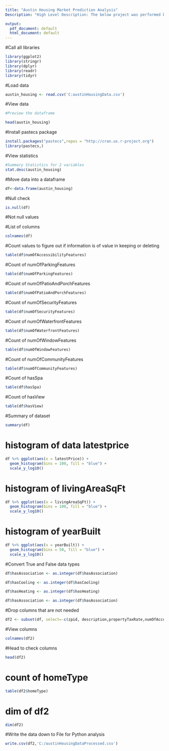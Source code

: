 ---
title: "Austin Housing Market Prediction Analysis"
Description: "High Level Description: The below project was performed between Project R in RStudio and Python. Both notebooks are available in this repository. This project in volved Exploratory Data Analysis performed and some data cleansing in RStudio. Visual analysis and predictive modeling were performed in Python. The goal of the project was to predict home prices for the Austin, Texas market with an above 60 percent accuracy."

output:
  pdf_document: default
  html_document: default
---

#Call all libraries

```{r}

library(ggplot2)
library(stringr)
library(dplyr)
library(readr)
library(tidyr)
```
#Load data

```{r}
austin_housing <- read.csv('C:austinHousingData.csv')
```
#View data
```{r}
#Preview the dataframe

head(austin_housing)
```

#Install pastecs package
```{r}
install.packages("pastecs",repos = "http://cran.us.r-project.org")
library(pastecs,)
```

#View statistics

```{r}
#Summary Statistics for 2 variables
stat.desc(austin_housing)
```

#Move data into a dataframe

```{r}

df<-data.frame(austin_housing)
```

#Null check
```{r}
is.null(df) 
```
#Not null values



#List of columns

```{r}
colnames(df) 
```



#Count values to figure out if information is of value in keeping or deleting

```{r}
table(df$numOfAccessibilityFeatures)
```

#Count of numOfParkingFeatures
```{r}
table(df$numOfParkingFeatures)
```

#Count of numOfPatioAndPorchFeatures
```{r}
table(df$numOfPatioAndPorchFeatures)
```

#Count of numOfSecurityFeatures
```{r}
table(df$numOfSecurityFeatures)
```

#Count of numOfWaterfrontFeatures
```{r}
table(df$numOfWaterfrontFeatures)
```

#Count of numOfWindowFeatures
```{r}
table(df$numOfWindowFeatures)
```

#Count of numOfCommunityFeatures
```{r}
table(df$numOfCommunityFeatures)
```

#Count of hasSpa
```{r}
table(df$hasSpa)
```

#Count of hasView
```{r}
table(df$hasView)
```

#Summary of dataset
```{r}
summary(df)
```



# histogram of data latestprice
```{r}
df %>% ggplot(aes(x = latestPrice)) + 
  geom_histogram(bins = 100, fill = "blue") + 
  scale_y_log10()
```

# histogram of livingAreaSqFt

```{r}
df %>% ggplot(aes(x = livingAreaSqFt)) + 
  geom_histogram(bins = 100, fill = "blue") + 
  scale_y_log10()
```

# histogram of yearBuilt

```{r}
df %>% ggplot(aes(x = yearBuilt)) + 
  geom_histogram(bins = 50, fill = "blue") + 
  scale_y_log10()
```


#Convert True and False data types

```{r}
df$hasAssociation <- as.integer(df$hasAssociation)

df$hasCooling <- as.integer(df$hasCooling)

df$hasHeating <- as.integer(df$hasHeating)

df$hasAssociation <- as.integer(df$hasAssociation)

```
#Drop columns that are not needed
```{r}
df2 <- subset(df, select=-c(zpid, description,propertyTaxRate,numOfAccessibilityFeatures,numOfParkingFeatures,homeImage,hasView,hasSpa,city, streetAddress,latest_saledate,latestPriceSource))
```

#View columns
```{r}
colnames(df2) 
```

#Head to check columns
```{r}
head(df2)
```

# count of homeType
```{r}
table(df2$homeType)
```

# dim of df2
```{r}
dim(df2)
```




#Write the data down to File for Python analysis

```{r}
write.csv(df2,'C:/austinHousingDataProcessed.csv')
```









